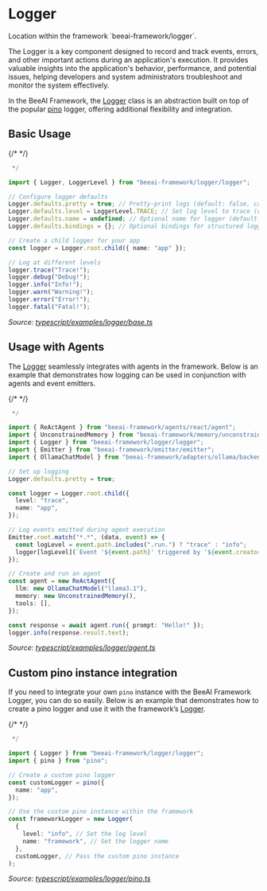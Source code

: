 # Logger

<Tip>
Location within the framework `beeai-framework/logger`.
</Tip>

The Logger is a key component designed to record and track events, errors, and other important actions during an application's execution. It provides valuable insights into the application's behavior, performance, and potential issues, helping developers and system administrators troubleshoot and monitor the system effectively.

In the BeeAI Framework, the [Logger](https://github.com/i-am-bee/beeai-framework/blob/main/typescript/src/logger/logger.ts) class is an abstraction built on top of the popular [pino](https://github.com/pinojs/pino) logger, offering additional flexibility and integration.

## Basic Usage

{/* <!-- embedme typescript/examples/logger/base.ts#L4-L9999 --> */}

```ts
 */

import { Logger, LoggerLevel } from "beeai-framework/logger/logger";

// Configure logger defaults
Logger.defaults.pretty = true; // Pretty-print logs (default: false, can also be set via ENV: BEE_FRAMEWORK_LOG_PRETTY=true)
Logger.defaults.level = LoggerLevel.TRACE; // Set log level to trace (default: TRACE, can also be set via ENV: BEE_FRAMEWORK_LOG_LEVEL=trace)
Logger.defaults.name = undefined; // Optional name for logger (default: undefined)
Logger.defaults.bindings = {}; // Optional bindings for structured logging (default: empty)

// Create a child logger for your app
const logger = Logger.root.child({ name: "app" });

// Log at different levels
logger.trace("Trace!");
logger.debug("Debug!");
logger.info("Info!");
logger.warn("Warning!");
logger.error("Error!");
logger.fatal("Fatal!");

```

_Source: [typescript/examples/logger/base.ts](https://github.com/i-am-bee/beeai-framework/blob/main/typescript/examples/logger/base.ts)_

## Usage with Agents

The [Logger](https://github.com/i-am-bee/beeai-framework/blob/main/typescript/src/logger/logger.ts) seamlessly integrates with agents in the framework. Below is an example that demonstrates how logging can be used in conjunction with agents and event emitters.

{/* <!-- embedme typescript/examples/logger/agent.ts#L4-L9999 --> */}

```ts
 */

import { ReActAgent } from "beeai-framework/agents/react/agent";
import { UnconstrainedMemory } from "beeai-framework/memory/unconstrainedMemory";
import { Logger } from "beeai-framework/logger/logger";
import { Emitter } from "beeai-framework/emitter/emitter";
import { OllamaChatModel } from "beeai-framework/adapters/ollama/backend/chat";

// Set up logging
Logger.defaults.pretty = true;

const logger = Logger.root.child({
  level: "trace",
  name: "app",
});

// Log events emitted during agent execution
Emitter.root.match("*.*", (data, event) => {
  const logLevel = event.path.includes(".run.") ? "trace" : "info";
  logger[logLevel](`Event '${event.path}' triggered by '${event.creator.constructor.name}'`);
});

// Create and run an agent
const agent = new ReActAgent({
  llm: new OllamaChatModel("llama3.1"),
  memory: new UnconstrainedMemory(),
  tools: [],
});

const response = await agent.run({ prompt: "Hello!" });
logger.info(response.result.text);

```

_Source: [typescript/examples/logger/agent.ts](https://github.com/i-am-bee/beeai-framework/blob/main/typescript/examples/logger/agent.ts)_

## Custom pino instance integration

If you need to integrate your own `pino` instance with the BeeAI Framework Logger, you can do so easily. Below is an example that demonstrates how to create a pino logger and use it with the framework’s [Logger](https://github.com/i-am-bee/beeai-framework/blob/main/typescript/src/logger/logger.ts).

{/* <!-- embedme typescript/examples/logger/pino.ts#L4-L9999 --> */}

```ts
 */

import { Logger } from "beeai-framework/logger/logger";
import { pino } from "pino";

// Create a custom pino logger
const customLogger = pino({
  name: "app",
});

// Use the custom pino instance within the framework
const frameworkLogger = new Logger(
  {
    level: "info", // Set the log level
    name: "framework", // Set the logger name
  },
  customLogger, // Pass the custom pino instance
);

```

_Source: [typescript/examples/logger/pino.ts](https://github.com/i-am-bee/beeai-framework/blob/main/typescript/examples/logger/pino.ts)_

